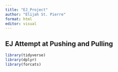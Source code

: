 ```yaml
---
title: "EJ_Project"
author: "Elijah St. Pierre"
format: html
editor: visual
---
```


## EJ Attempt at Pushing and Pulling

```r
library(tidyverse)
library(dplyr)
library(forcats)


```
